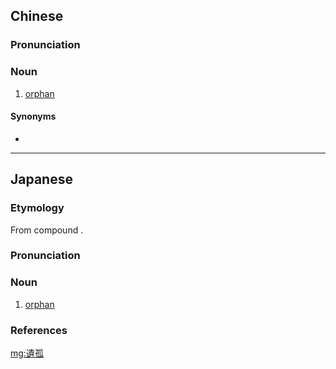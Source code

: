 {{also|遗孤}}
==Chinese==
{{zh-forms|s=遗孤}}

===Pronunciation===
{{zh-pron
|m=yígū
|c=wai4 gu1
|mn=xm:ûi-ko͘
|mc=y
|oc=y
|cat=n
}}

===Noun===
{{zh-noun}}

# [[orphan]]

====Synonyms====
* {{zh-l|孤兒}}

----

==Japanese==
{{ja-kanjitab|い|こ|yomi=o}}

===Etymology===
From {{etyl|ltc|ja|sort=いこ}} compound {{m|zh|遺孤|tr=ywij ku|lit=leave + orphan}}.

===Pronunciation===
{{ja-pron|yomi=kanon|いこ|acc=1|acc_ref=DJR}}

===Noun===
{{ja-noun|いこ|hhira=ゐこ}}

# [[orphan]]

===References===
<references/>

[[mg:遺孤]]
